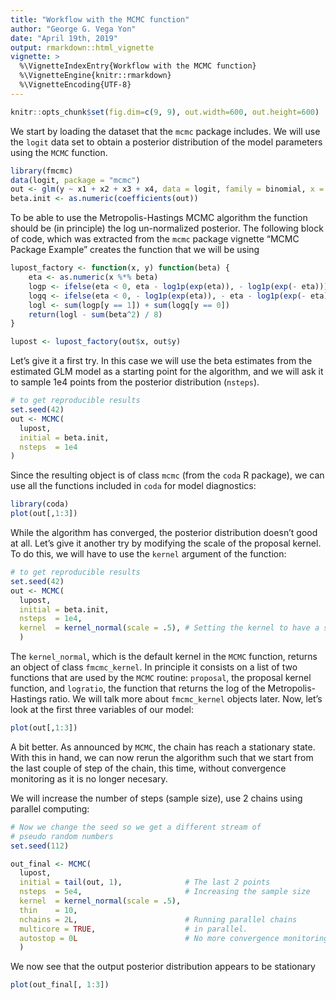 ```yaml
---
title: "Workflow with the MCMC function"
author: "George G. Vega Yon"
date: "April 19th, 2019"
output: rmarkdown::html_vignette
vignette: >
  %\VignetteIndexEntry{Workflow with the MCMC function}
  %\VignetteEngine{knitr::rmarkdown}
  %\VignetteEncoding{UTF-8}
---
```


```r
knitr::opts_chunk$set(fig.dim=c(9, 9), out.width=600, out.height=600)
```

We start by loading the dataset that the `mcmc` package includes. We will use the `logit` data set to obtain a posterior distribution of the model parameters using the `MCMC` function.

```r
library(fmcmc)
data(logit, package = "mcmc")
out <- glm(y ~ x1 + x2 + x3 + x4, data = logit, family = binomial, x = TRUE)
beta.init <- as.numeric(coefficients(out))
```

To be able to use the Metropolis-Hastings MCMC algorithm the function should be (in principle) the log un-normalized posterior. The following block of code, which was extracted from the `mcmc` package vignette "MCMC Package Example" creates the function that we will be using

```r
lupost_factory <- function(x, y) function(beta) {
    eta <- as.numeric(x %*% beta)
    logp <- ifelse(eta < 0, eta - log1p(exp(eta)), - log1p(exp(- eta)))
    logq <- ifelse(eta < 0, - log1p(exp(eta)), - eta - log1p(exp(- eta)))
    logl <- sum(logp[y == 1]) + sum(logq[y == 0])
    return(logl - sum(beta^2) / 8)
}

lupost <- lupost_factory(out$x, out$y)
```

Let's give it a first try. In this case we will use the beta estimates from the estimated GLM model as a starting point for the algorithm, and we will ask it to sample 1e4 points from the posterior distribution (`nsteps`).

```r
# to get reproducible results
set.seed(42)
out <- MCMC(
  lupost,
  initial = beta.init,
  nsteps  = 1e4
)
```

Since the resulting object is of class `mcmc` (from the `coda` R package), we can use all the functions included in `coda` for model diagnostics:

```r
library(coda)
plot(out[,1:3])
```

While the algorithm has converged, the posterior distribution doesn't good at all. Let's give it another try by modifying the scale of the proposal kernel. To do this, we will have to use the `kernel` argument of the function:

```r
# to get reproducible results
set.seed(42)    
out <- MCMC(
  lupost,
  initial = beta.init,
  nsteps  = 1e4,
  kernel  = kernel_normal(scale = .5), # Setting the kernel to have a scale =.5
  )
```

The `kernel_normal`, which is the default kernel in the `MCMC` function, returns an object of class `fmcmc_kernel`. In principle it consists on a list of two functions that are used by the `MCMC` routine: `proposal`, the proposal kernel function, and `logratio`, the function that returns the log of the Metropolis-Hastings ratio. We will talk more about `fmcmc_kernel` objects later. Now, let's look at the first three variables of our model:

```r
plot(out[,1:3])
```

A bit better. As announced by `MCMC`, the chain has reach a stationary state. With this in hand, we can now rerun the algorithm such that we start from the last couple of step of the chain, this time, without convergence monitoring as it is no longer necesary.

We will increase the number of steps (sample size), use 2 chains using parallel computing:

```r
# Now we change the seed so we get a different stream of
# pseudo random numbers
set.seed(112) 

out_final <- MCMC(
  lupost, 
  initial = tail(out, 1),              # The last 2 points
  nsteps  = 5e4,                       # Increasing the sample size
  kernel  = kernel_normal(scale = .5),
  thin    = 10,
  nchains = 2L,                        # Running parallel chains
  multicore = TRUE,                    # in parallel.
  autostop = 0L                        # No more convergence monitoring
  )
```

We now see that the output posterior distribution appears to be stationary

```r
plot(out_final[, 1:3])
```

